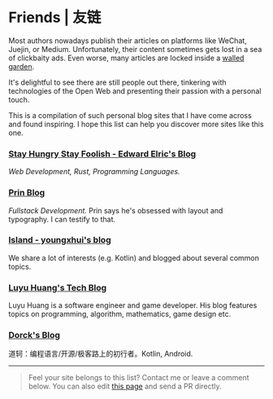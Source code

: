 # Friends | <span lang="zh-cmn-Hans">友链</span>

Most authors nowadays publish their articles on platforms like WeChat, Juejin, or Medium.
Unfortunately, their content sometimes gets lost in a sea of clickbaity ads.
Even worse, many articles are locked inside a [walled garden](https://en.wikipedia.org/wiki/Closed_platform).

It's delightful to see there are still people out there,
tinkering with technologies of the Open Web and presenting their passion with a personal touch.

This is a compilation of such personal blog sites that I have come across and found inspiring.
I hope this list can help you discover more sites like this one.

### [Stay Hungry Stay Foolish - Edward Elric's Blog](https://edward40.com/)
*Web Development, Rust, Programming Languages.*

### [Prin Blog](https://printempw.github.io)
*Fullstack Development.*
Prin says he's obsessed with layout and typography. I can testify to that.

### [Island - youngxhui's blog](https://youngxhui.top/posts/)
We share a lot of interests (e.g. Kotlin) and blogged about several common topics.

### [Luyu Huang's Tech Blog](https://luyuhuang.tech/)
Luyu Huang is a software engineer and game developer.
His blog features topics on programming, algorithm, mathematics, game design etc.

### [Dorck's Blog](https://dorck.cn/)
道轲：编程语言/开源/极客路上的初行者。Kotlin, Android.

<hr />

  > Feel your site belongs to this list? Contact me or leave a comment below.
  > You can also edit [this page](https://github.com/yujinyan/blog/blob/main/src/pages/_friends.mdx)
  > and send a PR directly.